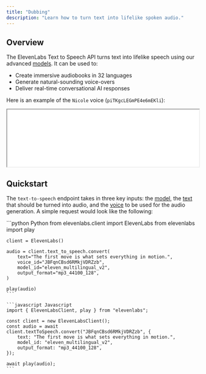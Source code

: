 ```yaml
---
title: "Dubbing"
description: "Learn how to turn text into lifelike spoken audio."
---
```


## Overview

The ElevenLabs Text to Speech API turns text into lifelike speech using our advanced [models](/developer-guides/models). It can be used to:

- Create immersive audiobooks in 32 languages
- Generate natural-sounding voice-overs
- Deliver real-time conversational AI responses

Here is an example of the `Nicole` voice (`piTKgcLEGmPE4e6mEKli`):
<iframe
    width="100%"
    src={`https://elevenlabs.io/player/index.html?title=Nicole&small=true&preview=true&audioSrc=https://storage.googleapis.com/eleven-public-cdn/audio/marketing/nicole.mp3`}
></iframe>

## Quickstart

The `text-to-speech` endpoint takes in three key inputs: the [model](/api-reference/text-to-speech), the [text](/api-reference/text-to-speech) that should be turned into audio, and the [voice](/api-reference/text-to-speech) to be used for the audio generation. A simple request would look like the following:

<CodeGroup>
    ```python Python
    from elevenlabs.client import ElevenLabs
    from elevenlabs import play

    client = ElevenLabs()

    audio = client.text_to_speech.convert(
        text="The first move is what sets everything in motion.",
        voice_id="JBFqnCBsd6RMkjVDRZzb",
        model_id="eleven_multilingual_v2",
        output_format="mp3_44100_128",
    )

    play(audio)
    ```

    ```javascript Javascript
    import { ElevenLabsClient, play } from "elevenlabs";

    const client = new ElevenLabsClient();
    const audio = await client.textToSpeech.convert("JBFqnCBsd6RMkjVDRZzb", {
        text: "The first move is what sets everything in motion.",
        model_id: "eleven_multilingual_v2",
        output_format: "mp3_44100_128",
    });

    await play(audio);
    ```
</CodeGroup>